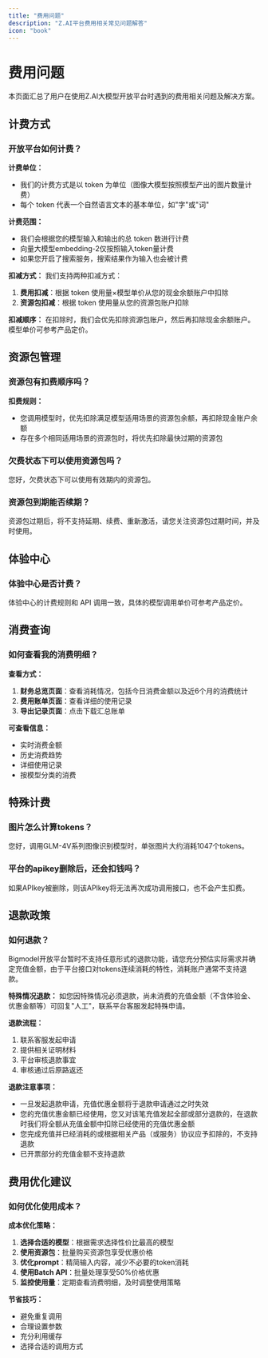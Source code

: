 ```yaml
---
title: "费用问题"
description: "Z.AI平台费用相关常见问题解答"
icon: "book"
---
```


# 费用问题

本页面汇总了用户在使用Z.AI大模型开放平台时遇到的费用相关问题及解决方案。

## 计费方式

### 开放平台如何计费？

**计费单位：**
- 我们的计费方式是以 token 为单位（图像大模型按照模型产出的图片数量计费）
- 每个 token 代表一个自然语言文本的基本单位，如"字"或"词"

**计费范围：**
- 我们会根据您的模型输入和输出的总 token 数进行计费
- 向量大模型embedding-2仅按照输入token量计费
- 如果您开启了搜索服务，搜索结果作为输入也会被计费

**扣减方式：**
我们支持两种扣减方式：
1. **费用扣减**：根据 token 使用量×模型单价从您的现金余额账户中扣除
2. **资源包扣减**：根据 token 使用量从您的资源包账户扣除

**扣减顺序：**
在扣除时，我们会优先扣除资源包账户，然后再扣除现金余额账户。模型单价可参考产品定价。

## 资源包管理

### 资源包有扣费顺序吗？

**扣费规则：**
- 您调用模型时，优先扣除满足模型适用场景的资源包余额，再扣除现金账户余额
- 存在多个相同适用场景的资源包时，将优先扣除最快过期的资源包

### 欠费状态下可以使用资源包吗？

您好，欠费状态下可以使用有效期内的资源包。

### 资源包到期能否续期？

资源包过期后，将不支持延期、续费、重新激活，请您关注资源包过期时间，并及时使用。

## 体验中心

### 体验中心是否计费？

体验中心的计费规则和 API 调用一致，具体的模型调用单价可参考产品定价。

## 消费查询

### 如何查看我的消费明细？

**查看方式：**
1. **财务总览页面**：查看消耗情况，包括今日消费金额以及近6个月的消费统计
2. **费用账单页面**：查看详细的使用记录
3. **导出记录页面**：点击下载汇总账单

**可查看信息：**
- 实时消费金额
- 历史消费趋势
- 详细使用记录
- 按模型分类的消费

## 特殊计费

### 图片怎么计算tokens？

您好，调用GLM-4V系列图像识别模型时，单张图片大约消耗1047个tokens。

### 平台的apikey删除后，还会扣钱吗？

如果APIkey被删除，则该APIkey将无法再次成功调用接口，也不会产生扣费。

## 退款政策

### 如何退款？

Bigmodel开放平台暂时不支持任意形式的退款功能，请您充分预估实际需求并确定充值金额，由于平台接口对tokens连续消耗的特性，消耗账户通常不支持退款。

**特殊情况退款：**
如您因特殊情况必须退款，尚未消费的充值金额（不含体验金、优惠金额等）可回复"人工"，联系平台客服发起特殊申请。

**退款流程：**
1. 联系客服发起申请
2. 提供相关证明材料
3. 平台审核退款事宜
4. 审核通过后原路返还

**退款注意事项：**
- 一旦发起退款申请，充值优惠金额将于退款申请通过之时失效
- 您的充值优惠金额已经使用，您又对该笔充值发起全部或部分退款的，在退款时我们将全额从充值金额中扣除已经使用的充值优惠金额
- 您完成充值并已经消耗的或根据相关产品（或服务）协议应予扣除的，不支持退款
- 已开票部分的充值金额不支持退款

## 费用优化建议

### 如何优化使用成本？

**成本优化策略：**
1. **选择合适的模型**：根据需求选择性价比最高的模型
2. **使用资源包**：批量购买资源包享受优惠价格
3. **优化prompt**：精简输入内容，减少不必要的token消耗
4. **使用Batch API**：批量处理享受50%价格优惠
5. **监控使用量**：定期查看消费明细，及时调整使用策略

**节省技巧：**
- 避免重复调用
- 合理设置参数
- 充分利用缓存
- 选择合适的调用方式